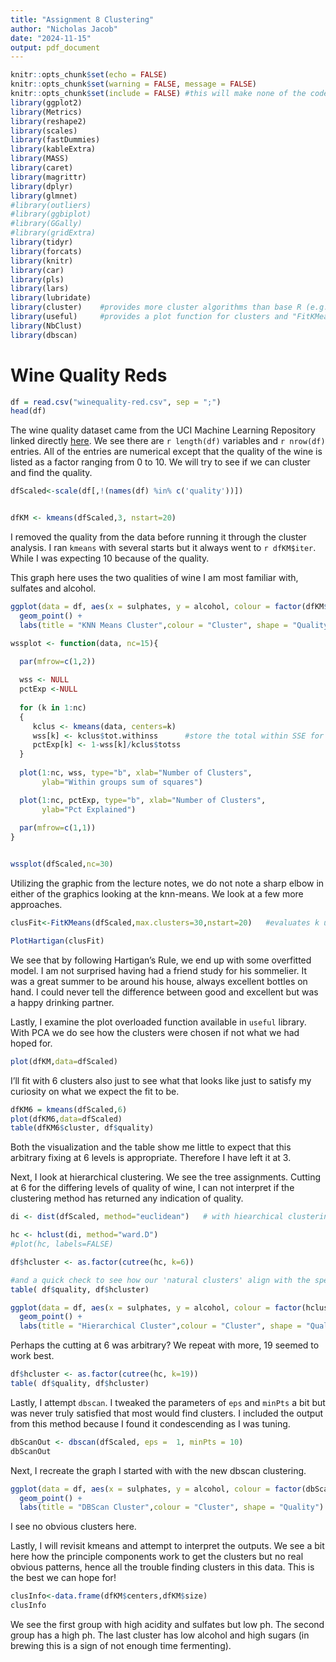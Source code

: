 ```yaml
---
title: "Assignment 8 Clustering"
author: "Nicholas Jacob"
date: "2024-11-15"
output: pdf_document
---
```




```r
knitr::opts_chunk$set(echo = FALSE)
knitr::opts_chunk$set(warning = FALSE, message = FALSE)
knitr::opts_chunk$set(include = FALSE) #this will make none of the code appear unless we ask it to.
library(ggplot2)
library(Metrics)
library(reshape2)
library(scales)
library(fastDummies)
library(kableExtra)
library(MASS)
library(caret)
library(magrittr)
library(dplyr)
library(glmnet)
#library(outliers)
#library(ggbiplot)
#library(GGally)
#library(gridExtra)
library(tidyr)
library(forcats)
library(knitr)
library(car)
library(pls)
library(lars)
library(lubridate)
library(cluster)    #provides more cluster algorithms than base R (e.g. PAM)
library(useful)     #provides a plot function for clusters and "FitKMeans" and "PlotHartigan" functions
library(NbClust)  
library(dbscan)
```
# Wine Quality Reds

```r
df = read.csv("winequality-red.csv", sep = ";")
head(df)
```
The wine quality dataset came from the UCI Machine Learning Repository linked directly [here](https://archive.ics.uci.edu/dataset/186/wine+quality).  We see there are `r length(df)` variables and `r nrow(df)` entries.  All of the entries are numerical except that the quality of the wine is listed as a factor ranging from 0 to 10.  We will try to see if we can cluster and find the quality.

```r

dfScaled<-scale(df[,!(names(df) %in% c('quality'))])


dfKM <- kmeans(dfScaled,3, nstart=20)  
```

I removed the quality from the data before running it through the cluster analysis.  I ran `kmeans` with several starts but it always went to `r dfKM$iter`.  While I was expecting 10 because of the quality.  

This graph here uses the two qualities of wine I am most familiar with, sulfates and alcohol.

```r
ggplot(data = df, aes(x = sulphates, y = alcohol, colour = factor(dfKM$cluster), shape = factor(quality)))+
  geom_point() +
  labs(title = "KNN Means Cluster",colour = "Cluster", shape = "Quality")

```
```r
wssplot <- function(data, nc=15){                    

  par(mfrow=c(1,2))
  
  wss <- NULL  
  pctExp <-NULL
  
  for (k in 1:nc)
  {
     kclus <- kmeans(data, centers=k)
     wss[k] <- kclus$tot.withinss      #store the total within SSE for given k
     pctExp[k] <- 1-wss[k]/kclus$totss
  }
  
  plot(1:nc, wss, type="b", xlab="Number of Clusters",
       ylab="Within groups sum of squares")

  plot(1:nc, pctExp, type="b", xlab="Number of Clusters",
       ylab="Pct Explained")
  
  par(mfrow=c(1,1))
}


wssplot(dfScaled,nc=30)
```

Utilizing the graphic from the lecture notes, we do not note a sharp elbow in either of the graphics looking at the knn-means.  We look at a few more approaches. 

```r
clusFit<-FitKMeans(dfScaled,max.clusters=30,nstart=20)   #evaluates k using the "Hartigan" rule

PlotHartigan(clusFit)

```

We see that by following Hartigan's Rule, we end up with some overfitted model.  I am not surprised having had a friend study for his sommelier.  It was a great summer to be around his house, always excellent bottles on hand.  I could never tell the difference between good and excellent but was a happy drinking partner.

Lastly, I examine the plot overloaded function available in `useful` library.  With PCA we do see how the clusters were chosen if not what we had hoped for.

```r
plot(dfKM,data=dfScaled) 
```
I'll fit with 6 clusters also just to see what that looks like just to satisfy my curiosity on what we expect the fit to be.
```r
dfKM6 = kmeans(dfScaled,6)
plot(dfKM6,data=dfScaled) 
table(dfKM6$cluster, df$quality)
```
Both the visualization and the table show me little to expect that this arbitrary fixing at 6 levels is appropriate.  Therefore I have left it at 3.


Next, I look at hierarchical clustering.  We see the tree assignments.  Cutting at 6 for the differing levels of quality of wine, I can not interpret if the clustering method has returned any indication of quality.

```r
di <- dist(dfScaled, method="euclidean")   # with hiearchical clustering, only need distance matrix

hc <- hclust(di, method="ward.D")
#plot(hc, labels=FALSE)

df$hcluster <- as.factor(cutree(hc, k=6))   

#and a quick check to see how our 'natural clusters' align with the species data
table( df$quality, df$hcluster)
```

```r
ggplot(data = df, aes(x = sulphates, y = alcohol, colour = factor(hcluster), shape = factor(quality)))+
  geom_point() +
  labs(title = "Hierarchical Cluster",colour = "Cluster", shape = "Quality")
```

Perhaps the cutting at 6 was arbitrary?  We repeat with more, 19 seemed to work best.
  
```r
df$hcluster <- as.factor(cutree(hc, k=19))  
table( df$quality, df$hcluster)
```




Lastly, I attempt `dbscan`.  I tweaked the parameters of `eps` and `minPts` a bit but was never truly satisfied that most would find clusters.  I included the output from this method because I found it condescending as I was tuning.

```r
dbScanOut <- dbscan(dfScaled, eps =  1, minPts = 10)
dbScanOut
```

Next, I recreate the graph I started with with the new dbscan clustering.

```r
ggplot(data = df, aes(x = sulphates, y = alcohol, colour = factor(dbScanOut$cluster), shape = factor(quality)))+
  geom_point() +
  labs(title = "DBScan Cluster",colour = "Cluster", shape = "Quality")
```

I see no obvious clusters here.  



Lastly, I will revisit kmeans and attempt to interpret the outputs.  We see a bit here how the principle components work to get the clusters but no real obvious patterns, hence all the trouble finding clusters in this data.  This is the best we can hope for!



```r
clusInfo<-data.frame(dfKM$centers,dfKM$size)
clusInfo

```

We see the first group with high acidity and sulfates but low ph.  The second group has a high ph.  The last cluster has low alcohol and high sugars (in brewing this is a sign of not enough time fermenting).
